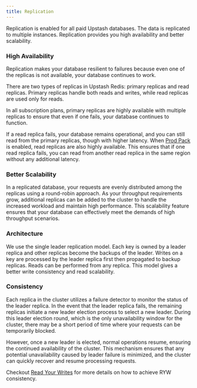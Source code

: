 ```yaml
---
title: Replication
---
```


Replication is enabled for all paid Upstash databases. The data is replicated to
multiple instances. Replication provides you high availability and better
scalability.

### High Availability

Replication makes your database resilient to failures because even one of the
replicas is not available, your database continues to work.

There are two types of replicas in Upstash Redis: primary replicas and read replicas. Primary replicas handle both reads and writes, while read replicas are used only for reads. 

In all subscription plans, primary replicas are highly available with multiple replicas to ensure that even if one fails, your database continues to function.

If a read replica fails, your database remains operational, and you can still read from the primary replicas, though with higher latency. 
When [Prod Pack](https://upstash.com/docs/redis/overall/enterprise#prod-pack-features) is enabled, read replicas are also highly available. This ensures that if one read replica fails, you can read from another read replica in the same region without any additional latency. 

### Better Scalability

In a replicated database, your requests are evenly distributed among the
replicas using a round-robin approach. As your throughput requirements grow,
additional replicas can be added to the cluster to handle the increased workload
and maintain high performance. This scalability feature ensures that your
database can effectively meet the demands of high throughput scenarios.

### Architecture

We use the single leader replication model. Each key is owned by a leader
replica and other replicas become the backups of the leader. Writes on a key are
processed by the leader replica first then propagated to backup replicas. Reads
can be performed from any replica. This model gives a better write consistency
and read scalability.

### Consistency

Each replica in the cluster utilizes a failure detector to monitor the status of
the leader replica. In the event that the leader replica fails, the remaining
replicas initiate a new leader election process to select a new leader. During
this leader election round, which is the only unavailability window for the
cluster, there may be a short period of time where your requests can be
temporarily blocked.

However, once a new leader is elected, normal operations resume, ensuring the
continued availability of the cluster. This mechanism ensures that any potential
unavailability caused by leader failure is minimized, and the cluster can
quickly recover and resume processing requests.

Checkout [Read Your Writes](/redis/howto/readyourwrites) for more details on how to achieve RYW consistency.